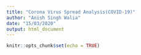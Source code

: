 ```yaml
---
title: "Corona Virus Spread Analysis(COVID-19)"
author: "Anish Singh Walia"
date: "15/03/2020"
output: html_document
---
```


```r
knitr::opts_chunk$set(echo = TRUE)
```
